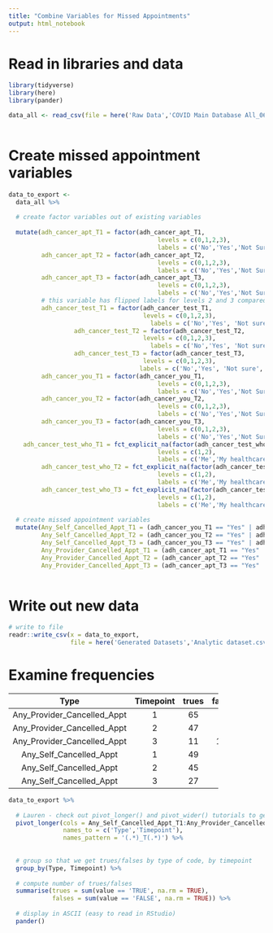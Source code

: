 ```yaml
---
title: "Combine Variables for Missed Appointments"
output: html_notebook
---
```


# Read in libraries and data

```r
library(tidyverse)
library(here)
library(pander)

data_all <- read_csv(file = here('Raw Data','COVID Main Database All_06-17-21.csv'))
  

```

# Create missed appointment variables

```r


data_to_export <- 
  data_all %>%
  
  # create factor variables out of existing variables
  
  mutate(adh_cancer_apt_T1 = factor(adh_cancer_apt_T1,
                                         levels = c(0,1,2,3),
                                         labels = c('No','Yes','Not Sure', 'I did not have anything scheduled')),
         adh_cancer_apt_T2 = factor(adh_cancer_apt_T2,
                                         levels = c(0,1,2,3),
                                         labels = c('No','Yes','Not Sure', 'I did not have anything scheduled')),
         adh_cancer_apt_T3 = factor(adh_cancer_apt_T3,
                                         levels = c(0,1,2,3),
                                         labels = c('No','Yes','Not Sure', 'I did not have anything scheduled')),
         # this variable has flipped labels for levels 2 and 3 compared to prior variables
         adh_cancer_test_T1 = factor(adh_cancer_test_T1,
                                     levels = c(0,1,2,3),
                                       labels = c('No','Yes', 'Not sure', 'I did not have anything scheduled')),
                  adh_cancer_test_T2 = factor(adh_cancer_test_T2,
                                     levels = c(0,1,2,3),
                                       labels = c('No','Yes', 'Not sure', 'I did not have anything scheduled')),
                  adh_cancer_test_T3 = factor(adh_cancer_test_T3,
                                     levels = c(0,1,2,3),
                                    labels = c('No','Yes', 'Not sure', 'I did not have anything scheduled')),
         adh_cancer_you_T1 = factor(adh_cancer_you_T1,
                                         levels = c(0,1,2,3),
                                         labels = c('No','Yes','Not Sure', 'I did not have anything scheduled')),
         adh_cancer_you_T2 = factor(adh_cancer_you_T2,
                                         levels = c(0,1,2,3),
                                         labels = c('No','Yes','Not Sure', 'I did not have anything scheduled')),
         adh_cancer_you_T3 = factor(adh_cancer_you_T3,
                                         levels = c(0,1,2,3),
                                         labels = c('No','Yes','Not Sure', 'I did not have anything scheduled')),
    adh_cancer_test_who_T1 = fct_explicit_na(factor(adh_cancer_test_who_T1,
                                         levels = c(1,2),
                                         labels = c('Me','My healthcare provider'))),
         adh_cancer_test_who_T2 = fct_explicit_na(factor(adh_cancer_test_who_T2,
                                         levels = c(1,2),
                                         labels = c('Me','My healthcare provider'))),
         adh_cancer_test_who_T3 = fct_explicit_na(factor(adh_cancer_test_who_T3,
                                         levels = c(1,2),
                                         labels = c('Me','My healthcare provider')))) %>%
  
  # create missed appointment variables
  mutate(Any_Self_Cancelled_Appt_T1 = (adh_cancer_you_T1 == "Yes" | adh_cancer_test_who_T1 == "Me"),
         Any_Self_Cancelled_Appt_T2 = (adh_cancer_you_T2 == "Yes" | adh_cancer_test_who_T2 == "Me"),
         Any_Self_Cancelled_Appt_T3 = (adh_cancer_you_T3 == "Yes" | adh_cancer_test_who_T3 == "Me"),
         Any_Provider_Cancelled_Appt_T1 = (adh_cancer_apt_T1 == "Yes" | adh_cancer_test_who_T1 == "My provider"),
         Any_Provider_Cancelled_Appt_T2 = (adh_cancer_apt_T2 == "Yes" | adh_cancer_test_who_T2 == "My provider"),
         Any_Provider_Cancelled_Appt_T3 = (adh_cancer_apt_T3 == "Yes" | adh_cancer_test_who_T3 == "My provider"))
  

```



# Write out new data 

```r

# write to file
readr::write_csv(x = data_to_export, 
                 file = here('Generated Datasets','Analytic dataset.csv')

```

# Examine frequencies

----------------------------------------------------------
            Type               Timepoint   trues   falses 
----------------------------- ----------- ------- --------
 Any_Provider_Cancelled_Appt       1        65       81   

 Any_Provider_Cancelled_Appt       2        47       93   

 Any_Provider_Cancelled_Appt       3        11      109   

   Any_Self_Cancelled_Appt         1        49       97   

   Any_Self_Cancelled_Appt         2        45       95   

   Any_Self_Cancelled_Appt         3        27       93   
----------------------------------------------------------

```r

data_to_export %>%
  
  # Lauren - check out pivot_longer() and pivot_wider() tutorials to get a sense of what this does. This command is one of the most powerful ones in R imo :). Basically what it does is reformat the data so that I can just then group and count trues/falses once rather than separately for each variable in the next lines.
  pivot_longer(cols = Any_Self_Cancelled_Appt_T1:Any_Provider_Cancelled_Appt_T3, 
               names_to = c('Type','Timepoint'),
               names_pattern = '(.*)_T(.*)') %>%
  
  
  # group so that we get trues/falses by type of code, by timepoint
  group_by(Type, Timepoint) %>%
  
  # compute number of trues/falses
  summarise(trues = sum(value == 'TRUE', na.rm = TRUE),
            falses = sum(value == 'FALSE', na.rm = TRUE)) %>%
  
  # display in ASCII (easy to read in RStudio)
  pander()
  

```

